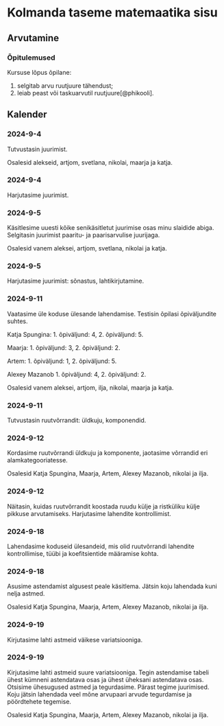 []{#sessions}

# Kolmanda taseme matemaatika sisu

## Arvutamine

### Õpitulemused

\multicolsbegin

Kursuse lõpus õpilane:

1. selgitab arvu ruutjuure tähendust;
2. leiab peast või taskuarvutil ruutjuure[@phikooli].

\multicolsend

## Kalender

### 2024-9-4

Tutvustasin juurimist.

Osalesid alekseid, artjom, svetlana, nikolai, maarja ja katja.

### 2024-9-4

Harjutasime juurimist.

### 2024-9-5

Käsitlesime uuesti kõike senikäsitletut juurimise osas minu slaidide abiga. Selgitasin juurimist paaritu- ja paarisarvulise juurijaga.

Osalesid vanem aleksei, artjom, svetlana, nikolai ja katja.

### 2024-9-5

Harjutasime juurimist: sõnastus, lahtikirjutamine.

### 2024-9-11

Vaatasime üle koduse ülesande lahendamise. Testisin õpilasi õpiväljundite suhtes.

Katja Spungina:
1. õpiväljund: 4,
2. õpiväljund: 5.

Maarja:
1. õpiväljund: 3,
2. õpiväljund: 2.

Artem:
1. õpiväljund: 1,
2. õpiväljund: 5.

Alexey Mazanob
1. õpiväljund: 4,
2. õpiväljund: 2.

Osalesid vanem aleksei, artjom, ilja, nikolai, maarja ja katja.

### 2024-9-11

Tutvustasin ruutvõrrandit: üldkuju, komponendid.

### 2024-9-12

Kordasime ruutvõrrandi üldkuju ja komponente, jaotasime võrrandid eri alamkategooriatesse.

Osalesid Katja Spungina, Maarja, Artem, Alexey Mazanob, nikolai ja ilja.

### 2024-9-12

Näitasin, kuidas ruutvõrrandit koostada ruudu külje ja ristküliku külje pikkuse arvutamiseks. Harjutasime lahendite kontrollimist.

### 2024-9-18

Lahendasime koduseid ülesandeid, mis olid ruutvõrrandi lahendite kontrollimise, tüübi ja koefitsientide määramise kohta.

### 2024-9-18

Asusime astendamist algusest peale käsitlema. Jätsin koju lahendada kuni nelja astmed.

Osalesid Katja Spungina, Maarja, Artem, Alexey Mazanob, nikolai ja ilja.

### 2024-9-19

Kirjutasime lahti astmeid väikese variatsiooniga.

### 2024-9-19

Kirjutasime lahti astmeid suure variatsiooniga. Tegin astendamise tabeli ühest kümneni astendatava osas ja ühest üheksani astendatava osas. Otsisime ühesugused astmed ja tegurdasime. Pärast tegime juurimised. Koju jätsin lahendada veel mõne arvupaari arvude tegurdamise ja pöördtehete tegemise.

Osalesid Katja Spungina, Maarja, Artem, Alexey Mazanob, nikolai ja ilja.
